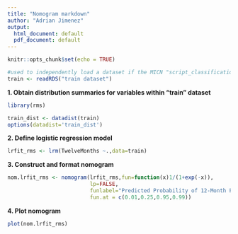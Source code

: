 ```yaml
---
title: "Nomogram markdown"
author: "Adrian Jimenez"
output:
  html_document: default
  pdf_document: default
---
```


```r
knitr::opts_chunk$set(echo = TRUE)
```

```r
#used to independently load a dataset if the MICN "script_classification" has not been used to load the training data into the global environment
train <- readRDS("train dataset")
```

**1. Obtain distribution summaries for variables within "train" dataset**
```r
library(rms)

train_dist <- datadist(train)
options(datadist='train_dist')
```

**2. Define logistic regression model**
```r
lrfit_rms <- lrm(TwelveMonths ~.,data=train)
```

**3. Construct and format nomogram **
```r
nom.lrfit_rms <- nomogram(lrfit_rms,fun=function(x)1/(1+exp(-x)),
                          lp=FALSE,
                          funlabel="Predicted Probability of 12-Month Postoperative Survival",
                          fun.at = c(0.01,0.25,0.95,0.99))
```

**4. Plot nomogram**
```r
plot(nom.lrfit_rms)
```
